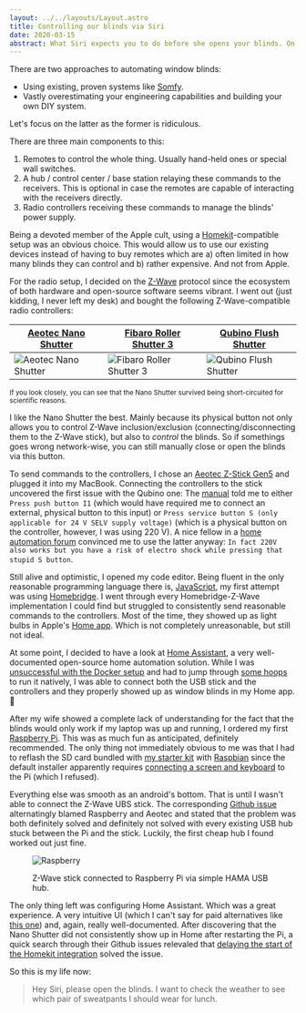 ```yaml
---
layout: ../../layouts/Layout.astro
title: Controlling our blinds via Siri
date: 2020-03-15
abstract: What Siri expects you to do before she opens your blinds. On using Home Assistant, a Raspberry Pi and Z-Wave-compatible shutters to avoid having to walk to your windows.
---
```



There are two approaches to automating window blinds:

- Using existing, proven systems like [Somfy](https://www.somfysystems.com).
- Vastly overestimating your engineering capabilities and building your own DIY system.

Let's focus on the latter as the former is ridiculous.

There are three main components to this:

1. Remotes to control the whole thing. Usually hand-held ones or special wall switches.
2. A hub / control center / base station relaying these commands to the receivers. This is optional in case the remotes are capable of interacting with the receivers directly.
3. Radio controllers receiving these commands to manage the blinds' power supply.

Being a devoted member of the Apple cult, using a [Homekit](https://en.m.wikipedia.org/wiki/HomeKit)-compatible setup was an obvious choice. This would allow us to use our existing devices instead of having to buy remotes which are a) often limited in how many blinds they can control and b) rather expensive. And not from Apple.

For the radio setup, I decided on the [Z-Wave](https://en.wikipedia.org/wiki/Z-Wave) protocol since the ecosystem of both hardware and open-source software seems vibrant. I went out (just kidding, I never left my desk) and bought the following Z-Wave-compatible radio controllers:

<div class="image-table">

| [Aeotec Nano Shutter](https://aeotec.com/z-wave-motor-shutter-curtain-control/) | [Fibaro Roller Shutter 3](https://www.fibaro.com/en/products/smart-roller-shutter/) | [Qubino Flush Shutter](https://qubino.com/products/flush-shutter/) |
| ------------------------------------------------------------------------------- | ----------------------------------------------------------------------------------- | ------------------------------------------------------------------ |
| <Image src={aeotec} alt="Aeotec Nano Shutter" width={420} />                    | <Image src={fibaro} alt="Fibaro Roller Shutter 3" width={420} />                    | <Image src={qubino} alt="Qubino Flush Shutter" width={420} />      |

</div>

<small class="figcaption">
  If you look closely, you can see that the Nano Shutter survived being
  short-circuited for scientific reasons.
</small>

I like the Nano Shutter the best. Mainly because its physical button not only allows you to control Z-Wave inclusion/exclusion (connecting/disconnecting them to the Z-Wave stick), but also to _control_ the blinds. So if somethings goes wrong network-wise, you can still manually close or open the blinds via this button.

To send commands to the controllers, I chose an [Aeotec Z-Stick Gen5](https://aeotec.com/z-wave-usb-stick/) and plugged it into my MacBook. Connecting the controllers to the stick uncovered the first issue with the Qubino one: The [manual](http://manuals-backend.z-wave.info/make.php?lang=en&sku=GOAEZMNHCD1) told me to either `Press push button I1` (which would have required me to connect an external, physical button to this input) or `Press service button S (only applicable for 24 V SELV supply voltage)` (which is a physical button on the controller, however, I was using 220 V). A nice fellow in a [home automation forum](https://www.domoticz.com/forum/viewtopic.php?t=25217) convinced me to use the latter anyway: `In fact 220V also works but you have a risk of electro shock while pressing that stupid S button`.

Still alive and optimistic, I opened my code editor. Being fluent in the only reasonable programming language there is, [JavaScript](https://developer.mozilla.org/en-US/docs/Web/JavaScript), my first attempt was using [Homebridge](https://homebridge.io). I went through every Homebridge-Z-Wave implementation I could find but struggled to consistently send reasonable commands to the controllers. Most of the time, they showed up as light bulbs in Apple's [Home app](https://www.apple.com/ios/home/). Which is not completely unreasonable, but still not ideal.

At some point, I decided to have a look at [Home Assistant](https://www.home-assistant.io), a very well-documented open-source home automation solution. While I was [unsuccessful with the Docker setup](https://github.com/home-assistant/home-assistant.io/pull/12377) and had to jump through [some hoops](https://stackoverflow.com/questions/42098126/mac-osx-python-ssl-sslerror-ssl-certificate-verify-failed-certificate-verify) to run it natively, I was able to connect both the USB stick and the controllers and they properly showed up as window blinds in my Home app. 🎉

After my wife showed a complete lack of understanding for the fact that the blinds would only work if my laptop was up and running, I ordered my first [Raspberry Pi](https://www.raspberrypi.org). This was as much fun as anticipated, definitely recommended. The only thing not immediately obvious to me was that I had to reflash the SD card bundled with [my starter kit](https://www.digitec.ch/en/s1/product/raspberry-pi-4-4g-model-b-full-starter-kit-armv8-development-boards-kits-11764848) with [Raspbian](https://www.raspberrypi.org/downloads/raspbian/) since the default installer apparently requires [connecting a screen and keyboard](https://www.raspberrypi.org/forums/viewtopic.php?t=172862) to the Pi (which I refused).

Everything else was smooth as an android's bottom. That is until I wasn't able to connect the Z-Wave UBS stick. The corresponding [Github issue](https://github.com/raspberrypi/linux/issues/3027) alternatingly blamed Raspberry and Aeotec and stated that the problem was both definitely solved and definitely not solved with every existing USB hub stuck between the Pi and the stick. Luckily, the first cheap hub I found worked out just fine.

<figure>

<Image src={raspberry} alt="Raspberry" width={700} />

<figcaption>

Z-Wave stick connected to Raspberry Pi via simple HAMA USB hub.

</figcaption>

</figure>

The only thing left was configuring Home Assistant. Which was a great experience. A very intuitive UI (which I can't say for paid alternatives like [this one](https://www.indigodomo.com/)) and, again, really well-documented. After discovering that the Nano Shutter did not consistently show up in Home after restarting the Pi, a quick search through their Github issues relevaled that [delaying the start of the Homekit integration](https://github.com/home-assistant/core/issues/20032) solved the issue.

So this is my life now:

> Hey Siri, please open the blinds. I want to check the weather to see which pair of sweatpants I should wear for lunch.
